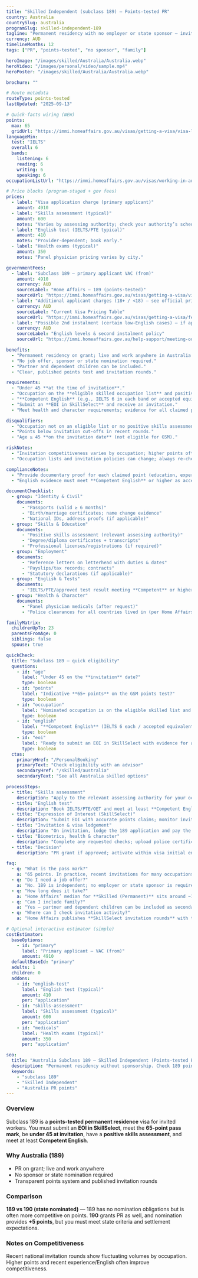 ```yaml
---
title: "Skilled Independent (subclass 189) — Points-tested PR"
country: Australia
countrySlug: australia
programSlug: skilled-independent-189
tagline: "Permanent residency with no employer or state sponsor — invitation via SkillSelect."
currency: AUD
timelineMonths: 12
tags: ["PR", "points-tested", "no sponsor", "family"]

heroImage: "/images/skilled/Australia/Australia.webp"
heroVideo: "/images/personal/video/sample.mp4"
heroPoster: "/images/skilled/Australia/Australia.webp"

brochure: ""

# Route metadata
routeType: points-tested
lastUpdated: "2025-09-13"

# Quick-facts wiring (NEW)
points:
  max: 65
  gridUrl: "https://immi.homeaffairs.gov.au/visas/getting-a-visa/visa-listing/skilled-independent-189/points-tested"
languageMin:
  test: "IELTS"
  overall: 6
  bands:
    listening: 6
    reading: 6
    writing: 6
    speaking: 6
occupationListUrl: "https://immi.homeaffairs.gov.au/visas/working-in-australia/skill-occupation-list"

# Price blocks (program-staged + gov fees)
prices:
  - label: "Visa application charge (primary applicant)"
    amount: 4910
  - label: "Skills assessment (typical)"
    amount: 600
    notes: "Varies by assessing authority; check your authority’s schedule."
  - label: "English test (IELTS/PTE typical)"
    amount: 410
    notes: "Provider-dependent; book early."
  - label: "Health exams (typical)"
    amount: 350
    notes: "Panel physician pricing varies by city."

governmentFees:
  - label: "Subclass 189 — primary applicant VAC (from)"
    amount: 4910
    currency: AUD
    sourceLabel: "Home Affairs — 189 (points-tested)"
    sourceUrl: "https://immi.homeaffairs.gov.au/visas/getting-a-visa/visa-listing/skilled-independent-189/points-tested"
  - label: "Additional applicant charges (18+ / <18) — see official pricing table"
    currency: AUD
    sourceLabel: "Current Visa Pricing Table"
    sourceUrl: "https://immi.homeaffairs.gov.au/visas/getting-a-visa/fees-and-charges/current-visa-pricing"
  - label: "Possible 2nd instalment (certain low-English cases) — if applicable"
    currency: AUD
    sourceLabel: "English levels & second instalment policy"
    sourceUrl: "https://immi.homeaffairs.gov.au/help-support/meeting-our-requirements/english-language/competent-english"

benefits:
  - "Permanent residency on grant; live and work anywhere in Australia."
  - "No job offer, sponsor or state nomination required."
  - "Partner and dependent children can be included."
  - "Clear, published points test and invitation rounds."

requirements:
  - "Under 45 **at the time of invitation**."
  - "Occupation on the **eligible skilled occupation list** and positive skills assessment."
  - "**Competent English** (e.g., IELTS 6 in each band or accepted equivalents)."
  - "Submit an **EOI in SkillSelect** and receive an invitation."
  - "Meet health and character requirements; evidence for all claimed points."

disqualifiers:
  - "Occupation not on an eligible list or no positive skills assessment."
  - "Points below invitation cut-offs in recent rounds."
  - "Age ≥ 45 **on the invitation date** (not eligible for GSM)."

riskNotes:
  - "Invitation competitiveness varies by occupation; higher points often required than the 65-point pass mark."
  - "Occupation lists and invitation policies can change; always re-check before paying fees."

complianceNotes:
  - "Provide documentary proof for each claimed point (education, experience, partner, Australian study, etc.)."
  - "English evidence must meet **Competent English** or higher as accepted by Home Affairs."

documentChecklist:
  - group: "Identity & Civil"
    documents:
      - "Passports (valid ≥ 6 months)"
      - "Birth/marriage certificates; name change evidence"
      - "National IDs, address proofs (if applicable)"
  - group: "Skills & Education"
    documents:
      - "Positive skills assessment (relevant assessing authority)"
      - "Degree/diploma certificates + transcripts"
      - "Professional licenses/registrations (if required)"
  - group: "Employment"
    documents:
      - "Reference letters on letterhead with duties & dates"
      - "Payslips/tax records; contracts"
      - "Statutory declarations (if applicable)"
  - group: "English & Tests"
    documents:
      - "IELTS/PTE/approved test result meeting **Competent** or higher"
  - group: "Health & Character"
    documents:
      - "Panel physician medicals (after request)"
      - "Police clearances for all countries lived in (per Home Affairs rules)"

familyMatrix:
  childrenUpTo: 23
  parentsFromAge: 0
  siblings: false
  spouse: true

quickCheck:
  title: "Subclass 189 — quick eligibility"
  questions:
    - id: "age"
      label: "Under 45 on the **invitation** date?"
      type: boolean
    - id: "points"
      label: "Indicative **65+ points** on the GSM points test?"
      type: boolean
    - id: "occupation"
      label: "Nominated occupation is on the eligible skilled list and you can get a positive skills assessment?"
      type: boolean
    - id: "english"
      label: "**Competent English** (IELTS 6 each / accepted equivalents)?"
      type: boolean
    - id: "eoi"
      label: "Ready to submit an EOI in SkillSelect with evidence for all points?"
      type: boolean
  ctas:
    primaryHref: "/PersonalBooking"
    primaryText: "Check eligibility with an advisor"
    secondaryHref: "/skilled/australia"
    secondaryText: "See all Australia skilled options"

processSteps:
  - title: "Skills assessment"
    description: "Apply to the relevant assessing authority for your occupation."
  - title: "English test"
    description: "Book IELTS/PTE/OET and meet at least **Competent English**."
  - title: "Expression of Interest (SkillSelect)"
    description: "Submit EOI with accurate points claims; monitor invitation rounds."
  - title: "Invitation & visa lodgement"
    description: "On invitation, lodge the 189 application and pay the VAC."
  - title: "Biometrics, health & character"
    description: "Complete any requested checks; upload police certificates."
  - title: "Decision"
    description: "PR grant if approved; activate within visa initial entry period."

faq:
  - q: "What is the pass mark?"
    a: "65 points. In practice, recent invitations for many occupations have required higher points."
  - q: "Do I need a job offer?"
    a: "No. 189 is independent; no employer or state sponsor is required."
  - q: "How long does it take?"
    a: "Home Affairs’ median for **Skilled (Permanent)** sits around ~12 months; cases vary month-to-month."
  - q: "Can I include family?"
    a: "Yes — partner and dependent children can be included as secondary applicants."
  - q: "Where can I check invitation activity?"
    a: "Home Affairs publishes **SkillSelect invitation rounds** with the date and outcomes."

# Optional interactive estimator (simple)
costEstimator:
  baseOptions:
    - id: "primary"
      label: "Primary applicant — VAC (from)"
      amount: 4910
  defaultBaseId: "primary"
  adults: 1
  children: 0
  addons:
    - id: "english-test"
      label: "English test (typical)"
      amount: 410
      per: "application"
    - id: "skills-assessment"
      label: "Skills assessment (typical)"
      amount: 600
      per: "application"
    - id: "medicals"
      label: "Health exams (typical)"
      amount: 350
      per: "application"

seo:
  title: "Australia Subclass 189 — Skilled Independent (Points-tested PR)"
  description: "Permanent residency without sponsorship. Check 189 points, English, occupation list, fees and timeline, then speak to an advisor."
  keywords:
    - "subclass 189"
    - "Skilled Independent"
    - "Australia PR points"
---
```


### Overview

Subclass 189 is a **points-tested permanent residence** visa for invited workers. You must submit an **EOI in SkillSelect**, meet the **65-point pass mark**, be **under 45 at invitation**, have a **positive skills assessment**, and meet at least **Competent English**.

### Why Australia (189)

- PR on grant; live and work anywhere
- No sponsor or state nomination required
- Transparent points system and published invitation rounds

### Comparison

**189 vs 190 (state nominated)** — 189 has no nomination obligations but is often more competitive on points. **190** grants PR as well, and nomination provides **+5 points**, but you must meet state criteria and settlement expectations.

### Notes on Competitiveness

Recent national invitation rounds show fluctuating volumes by occupation. Higher points and recent experience/English often improve competitiveness.
